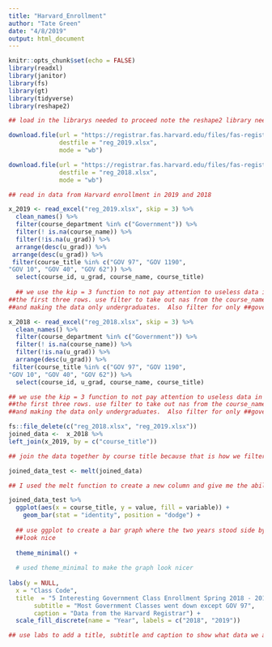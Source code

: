 ```yaml
---
title: "Harvard_Enrollment"
author: "Tate Green"
date: "4/8/2019"
output: html_document
---
```


```r
knitr::opts_chunk$set(echo = FALSE)
library(readxl)
library(janitor)
library(fs)
library(gt)
library(tidyverse)
library(reshape2)

## load in the librarys needed to proceed note the reshape2 library needed ##for the melt command used in my graphic
```

```r
download.file(url = "https://registrar.fas.harvard.edu/files/fas-registrar/files/class_enrollment_summary_by_term_2.28.19.xlsx",
              destfile = "reg_2019.xlsx",
              mode = "wb")

download.file(url = "https://registrar.fas.harvard.edu/files/fas-registrar/files/class_enrollment_summary_by_term_03.06.18.xlsx",
              destfile = "reg_2018.xlsx",
              mode = "wb")

## read in data from Harvard enrollment in 2019 and 2018

x_2019 <- read_excel("reg_2019.xlsx", skip = 3) %>% 
  clean_names() %>% 
  filter(course_department %in% c("Government")) %>%
  filter(! is.na(course_name)) %>% 
  filter(!is.na(u_grad)) %>%
  arrange(desc(u_grad)) %>%
 arrange(desc(u_grad)) %>%
 filter(course_title %in% c("GOV 97", "GOV 1190",
"GOV 10", "GOV 40", "GOV 62")) %>%
  select(course_id, u_grad, course_name, course_title)
  
  ## we use the kip = 3 function to not pay attention to useless data in 
##the first three rows. use filter to take out nas from the course_name 
##and making the data only undergraduates.  Also filter for only ##government department classes GOV 97, GOV 1190, GOV 10, GOV 40, GOV 62 ##because they are large goverment classes taken in the ##spring that i ##wanted to look deeper into

x_2018 <- read_excel("reg_2018.xlsx", skip = 3) %>% 
  clean_names() %>% 
  filter(course_department %in% c("Government")) %>%
  filter(! is.na(course_name)) %>% 
  filter(!is.na(u_grad)) %>%
  arrange(desc(u_grad)) %>%
 filter(course_title %in% c("GOV 97", "GOV 1190",
"GOV 10", "GOV 40", "GOV 62")) %>%
  select(course_id, u_grad, course_name, course_title)

## we use the kip = 3 function to not pay attention to useless data in 
##the first three rows. use filter to take out nas from the course_name 
##and making the data only undergraduates.  Also filter for only ##government department classes GOV 97, GOV 1190, GOV 10, GOV 40, GOV 62 ##because they are large goverment classes taken in the ##spring that i ##wanted to look deeper into.  Then select for specific variables we want ##to look at including the number of undergraduates

fs::file_delete(c("reg_2018.xlsx", "reg_2019.xlsx")) 
joined_data <-  x_2018 %>% 
left_join(x_2019, by = c("course_title"))

## join the data together by course title because that is how we filtered ##them for above in the ##two data sets

joined_data_test <- melt(joined_data)

## I used the melt function to create a new column and give me the ability ##to plot the 2018 and ##2019 enrollment data side by side.

joined_data_test %>%
  ggplot(aes(x = course_title, y = value, fill = variable)) +
    geom_bar(stat = "identity", position = "dodge") +
  
  ## use ggplot to create a bar graph where the two years stood side by ##side and the bars were ##filled with enrollment for the class we are ##looking at.  Use position = dodge to make the graph 
  ##look nice
  
  theme_minimal() +
  
  # used theme_minimal to make the graph look nicer
  
labs(y = NULL,
  x = "Class Code",
  title  = "5 Interesting Government Class Enrollment Spring 2018 - 2019",
       subtitle = "Most Government Classes went down except GOV 97",
       caption = "Data from the Harvard Registrar") +
  scale_fill_discrete(name = "Year", labels = c("2018", "2019"))

## use labs to add a title, subtitle and caption to show what data we are ##looking.  The govenrment classes GOV 97, GOV 1190, GOV 10, GOV 40, GOV ##62 from Spring 2018 to Spring 2019 enrollment.  The graph shows almost ##all 5 classes went down in enrollment with the exception of Gov 97 which ##is Government Tutorial 
  
```
